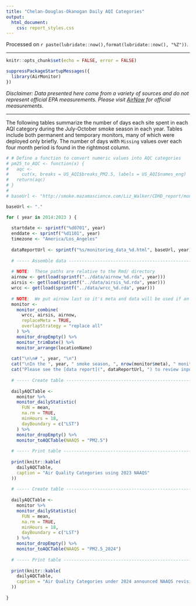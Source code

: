 ```yaml
---
title: "Chelan-Douglas-Okanogan Daily AQI Categories"
output:
  html_document: 
    css: report_styles.css
---
```


Processed on `r paste(lubridate::now(),format(lubridate::now(), "%Z"))`.

----

```r
knitr::opts_chunk$set(echo = FALSE, error = FALSE)

suppressPackageStartupMessages({
  library(AirMonitor)
})

```

_Disclaimer: Data presented here come from a variety of sources and do not 
represent official EPA measurements. Please visit
[AirNow](https://www.airnow.gov) for official measurements._

----

The following tables summarize the number of days each site spent in each AQI
category during the July-October smoke season in each year. Tables include both
permanent and temporary monitors, many of which were deployed only briefly. 
The number of days with `Missing` values over each four month period is found in 
the rightmost column. 


```r

# # Define a function to convert numeric values into AQC categories
# pm25_to_AQC <- function(x) {
#   aqc <-
#     cut(x, breaks = US_AQI$breaks_PM2.5, labels = US_AQI$names_eng)
#   return(aqc)
# }
# 
# baseUrl <- "http://smoke.mazamascience.com/Liz_Walker/CDHD_report/monitoring_data"

baseUrl <- "."

for ( year in 2014:2023 ) {
  
  startdate <- sprintf("%d0701", year)
  enddate <- sprintf("%d1101", year)
  timezone <- "America/Los_Angeles"
  
  dataReportUrl <- sprintf("%s/monitoring_data_%d.html", baseUrl, year)
  
  # ----- Assemble data --------------------------------------------------------
  
  # NOTE:  These paths are relative to the Rmd/ directory
  airnow <- get(load(sprintf("../data/airnow_%d.rda", year)))
  airsis <- get(load(sprintf("../data/airsis_%d.rda", year)))
  wrcc <- get(load(sprintf("../data/wrcc_%d.rda", year)))
  
  # NOTE:  We put airnow last so it's meta and data will be used if an ID appears more than once
  monitor <-
    monitor_combine(
      wrcc, airsis, airnow,
      replaceMeta = TRUE,
      overlapStrategy = "replace all"
    ) %>%
    monitor_dropEmpty() %>%
    monitor_trimDate() %>%
    monitor_arrange(locationName)
  
  cat("\n\n# ", year, "\n")
  cat("\nIn the ", year, " smoke season, ", nrow(monitor$meta), " monitors were deployed.\n")
  cat("Please see the [data report](", dataReportUrl, ") to review input data.\n")
  
  # ----- Create table ---------------------------------------------------------
  
  dailyAQCTable <-
    monitor %>%
    monitor_dailyStatistic(
      FUN = mean,
      na.rm = TRUE,
      minHours = 18,
      dayBoundary = c("LST")
    ) %>%
    monitor_dropEmpty() %>%
    monitor_toAQCTable(NAAQS = "PM2.5")
  
  # ----- Print table ----------------------------------------------------------
  
  print(knitr::kable(
    dailyAQCTable, 
    caption = "Air Quality Categories using 2023 NAAQS"
  ))
  
  # ----- Create table ---------------------------------------------------------
  
  dailyAQCTable <-
    monitor %>%
    monitor_dailyStatistic(
      FUN = mean,
      na.rm = TRUE,
      minHours = 18,
      dayBoundary = c("LST")
    ) %>%
    monitor_dropEmpty() %>%
    monitor_toAQCTable(NAAQS = "PM2.5_2024")
  
  # ----- Print table ----------------------------------------------------------
  
  print(knitr::kable(
    dailyAQCTable, 
    caption = "Air Quality Categories under 2024 announced NAAQS revision"
  ))
  
}
```


